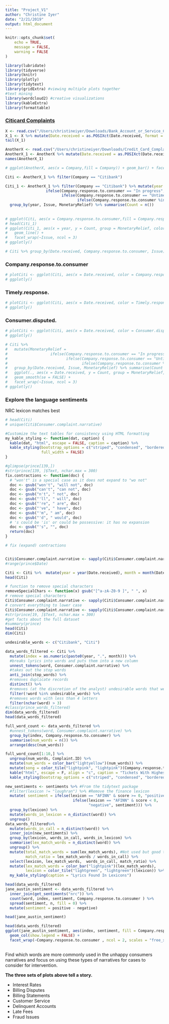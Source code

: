 ```yaml
---
title: "Project_V1"
author: "Christine Iyer"
date: "2/21/2019"
output: html_document
---
```


```r
knitr::opts_chunk$set(
	echo = TRUE,
	message = FALSE,
	warning = FALSE
)
```
```r
library(lubridate)
library(tidyverse)
library(knitr)
library(plotly)
library(tidytext)
library(gridExtra) #viewing multiple plots together
#text mining
library(wordcloud2) #creative visualizations
library(kableExtra)
library(formattable)

```

### [Citicard Complaints](https://data.world/1947theindia/url-httpsdataworld1947theindiadrug-spending/workspace/file?agentid=dataquest&datasetid=bank-and-credit-card-complaints&filename=Credit_Card_Complaints.csv)


```r
X <- read.csv("/Users/christineiyer/Downloads/Bank_Account_or_Service_Complaints.csv", header = T, stringsAsFactors = F)
X_1 <- X %>% mutate(Date.received = as.POSIXct(Date.received, format = "%m/%d/%Y"), Date.sent.to.company = as.POSIXct(Date.sent.to.company, format = "%m/%d/%Y"))
tail(X_1)

AnotherX <- read.csv("/Users/christineiyer/Downloads/Credit_Card_Complaints.csv", header = T, stringsAsFactors = F)
AnotherX_1 <- AnotherX %>% mutate(Date.received = as.POSIXct(Date.received, format = "%m/%d/%Y"), Date.sent.to.company = as.POSIXct(Date.sent.to.company, format = "%m/%d/%Y"))
names(AnotherX_1)
```
```r
# ggplot(AnotherX, aes(x = Company,fill = Company)) + geom_bar() + facet_wrap(~Issue, ncol = 3)
```


```r
Citi <- AnotherX_1 %>% filter(Company == "Citibank")
```

 
  


```r
Citi_1 <- AnotherX_1 %>% filter(Company == "Citibank") %>% mutate(year = year(Date.received), month = month(Date.received),MonetaryRelief =
                  ifelse(Company.response.to.consumer == "In progress", "In progress",
                         ifelse(Company.response.to.consumer == "Untimely repsponse", "Untimely response",
                                ifelse(Company.response.to.consumer %in% c("Closed with monetary relief", "Closed with relief"), "Monetary Relief", "Non-Monetary Relief")))) %>%
  group_by(year, Issue, MonetaryRelief) %>% summarise(Count = n())
  
  
# ggplot(Citi, aes(x = Company.response.to.consumer,fill = Company.response.to.consumer)) + geom_bar() + facet_wrap(~Issue, ncol = 3)
# head(Citi_1)
# ggplot(Citi_1, aes(x = year, y = Count, group = MonetaryRelief, color = MonetaryRelief)) + 
#   geom_line() + 
#   facet_wrap(~Issue, ncol = 3) 
# ggplotly()
```

```r
# Citi %>% group_by(Date.received, Company.response.to.consumer, Issue) %>% summarise(Count = n()) %>%  ggplot(., aes(x = Date.received, fill = Company.response.to.consumer)) + geom_area(stat = "bin")+ facet_wrap(~Issue, ncol = 3)
```

### Company.response.to.consumer

```r
# plotCiti <- ggplot(Citi, aes(x = Date.received, color = Company.response.to.consumer, fill = Company.response.to.consumer)) + geom_area(stat = "bin")+ facet_wrap(~Issue, ncol = 3)
# ggplotly()
```


### Timely.response.

```r
# plotCiti <- ggplot(Citi, aes(x = Date.received, color = Timely.response., fill = Timely.response.)) + geom_area(stat = "bin")+ facet_wrap(~Issue, ncol = 3)
# ggplotly()
```

### Consumer.disputed.

```r
# plotCiti <- ggplot(Citi, aes(x = Date.received, color = Consumer.disputed., fill = Consumer.disputed.)) + geom_area(stat = "bin")+ facet_wrap(~Issue, ncol = 3)
# ggplotly()
```
```r
# Citi %>% 
#   mutate(MonetaryRelief = 
#                   ifelse(Company.response.to.consumer == "In progress", "In progress", 
#                          ifelse(Company.response.to.consumer == "Untimely repsponse", "Untimely response", 
#                                 ifelse(Company.response.to.consumer %in% c("Closed with monetary relief", "Closed with relief"), "Monetary Relief", "Non-Monetary Relief")))) %>%  
#   group_by(Date.received, Issue, MonetaryRelief) %>% summarise(Count = n()) %>% 
#   ggplot(., aes(x = Date.received, y = Count, group = MonetaryRelief, color = MonetaryRelief)) + 
#   geom_smooth(se = FALSE) + 
#   facet_wrap(~Issue, ncol = 3) 
# ggplotly()
```
### Explore the language sentiments
NRC lexicon matches best


```r
# head(Citi)
# unique(Citi$Consumer.complaint.narrative)
```
```r
#Customize the text tables for consistency using HTML formatting
my_kable_styling <- function(dat, caption) {
  kable(dat, "html", escape = FALSE, caption = caption) %>%
  kable_styling(bootstrap_options = c("striped", "condensed", "bordered"),
                full_width = FALSE)
}
```



```r
#glimpse(prince[139,])
#str(prince[139, ]$Text, nchar.max = 300)
fix.contractions <- function(doc) {
  # "won't" is a special case as it does not expand to "wo not"
  doc <- gsub("won't", "will not", doc)
  doc <- gsub("can't", "can not", doc)
  doc <- gsub("n't", " not", doc)
  doc <- gsub("'ll", " will", doc)
  doc <- gsub("'re", " are", doc)
  doc <- gsub("'ve", " have", doc)
  doc <- gsub("'m", " am", doc)
  doc <- gsub("'d", " would", doc)
  # 's could be 'is' or could be possessive: it has no expansion
  doc <- gsub("'s", "", doc)
  return(doc)
}

# fix (expand) contractions


Citi$Consumer.complaint.narrative <- sapply(Citi$Consumer.complaint.narrative, fix.contractions)
#range(prince$Date)
```

```r
Citi <- Citi %>%  mutate(year = year(Date.received), month = month(Date.received)) 
head(Citi)
```


```r
# function to remove special characters
removeSpecialChars <- function(x) gsub("[^a-zA-Z0-9 ]", " ", x)
# remove special characters
Citi$Consumer.complaint.narrative <- sapply(Citi$Consumer.complaint.narrative, removeSpecialChars)
# convert everything to lower case
Citi$Consumer.complaint.narrative <- sapply(Citi$Consumer.complaint.narrative, tolower)
#str(prince[19, ]$Text, nchar.max = 300)
#get facts about the full dataset
#summary(prince)
head(Citi)
dim(Citi)
```

```r
undesirable_words <- c("Citibank", "Citi")
```
```r
data_words_filtered <- Citi %>%
  mutate(index = as.numeric(paste0(year, ".", month))) %>% 
  #breaks lyrics into words and puts them into a new column
  unnest_tokens(word, Consumer.complaint.narrative) %>%
  #takes out the stop words
  anti_join(stop_words) %>%
  #removes duplicate records
  distinct() %>%
  #removes (at the discretion of the analyst) undesirable words that were made into a vector)
  filter(!word %in% undesirable_words) %>%
  #removes words with less than 4 letters
  filter(nchar(word) > 3)
#class(prince_words_filtered)
dim(data_words_filtered)
head(data_words_filtered)
```



```r
full_word_count <- data_words_filtered %>% 
  #unnest_tokens(word, Consumer.complaint.narrative) %>% 
  group_by(index, Company.response.to.consumer) %>% 
  summarise(num_words = n()) %>% 
  arrange(desc(num_words))

full_word_count[1:10,] %>% 
  ungroup(num_words, Complaint.ID) %>% 
  mutate(num_words = color_bar("lightyellow")(num_words)) %>% 
  mutate(song = color_tile("lightpink", "lightpink")(Company.response.to.consumer)) %>% 
  kable("html", escape = F, align = "c", caption = "Tickets With Highest Word Count") %>% 
  kable_styling(bootstrap_options = c("striped", "condensed", "bordered"), full_width = F)
```
```r
new_sentiments <- sentiments %>% #From the tidytext package
  #filter(lexicon != "loughran") %>% #Remove the finance lexicon
  mutate( sentiment = ifelse(lexicon == "AFINN" & score >= 0, "positive",
                              ifelse(lexicon == "AFINN" & score < 0,
                                     "negative", sentiment))) %>%
  group_by(lexicon) %>%
  mutate(words_in_lexicon = n_distinct(word)) %>%
  ungroup()
data_words_filtered%>%
  mutate(words_in_call = n_distinct(word)) %>%
  inner_join(new_sentiments) %>%
  group_by(lexicon, words_in_call, words_in_lexicon) %>%
  summarise(lex_match_words = n_distinct(word)) %>%
  ungroup() %>%
  mutate(total_match_words = sum(lex_match_words), #Not used but good to have
         match_ratio = lex_match_words / words_in_call) %>%
  select(lexicon, lex_match_words,  words_in_call, match_ratio) %>%
  mutate(lex_match_words = color_bar("lightpink")(lex_match_words),
         lexicon = color_tile("lightgreen", "lightgreen")(lexicon)) %>%
  my_kable_styling(caption = "Lyrics Found In Lexicons")
```


```r
head(data_words_filtered)
jane_austin_sentiment <- data_words_filtered %>% 
  inner_join(get_sentiments("nrc")) %>%
  count(word, index, sentiment, Company.response.to.consumer ) %>%
  spread(sentiment, n, fill = 0) %>%
  mutate(sentiment = positive - negative)

head(jane_austin_sentiment)

head(data_words_filtered)
ggplot(jane_austin_sentiment, aes(index, sentiment, fill = Company.response.to.consumer)) +
  geom_col(show.legend = FALSE) +
  facet_wrap(~Company.response.to.consumer , ncol = 2, scales = "free_x")
  
```

Find which words are more commonly used in the unhappy consumers narratives and focus on using these types of narratives for cases to consider for intervention.

  

**The three sets of plots above tell a story.**

* Interest Rates
* Billing Disputes
* Billing Statements
* Customer Service
* Delinquent Accounts
* Late Fees
* Fraud Issues



